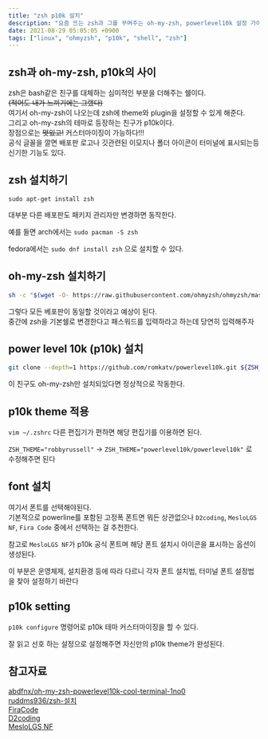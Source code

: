 ```yaml
---
title: "zsh p10k 설치"
description: "요즘 뜨는 zsh과 그를 꾸며주는 oh-my-zsh, powerlevel10k 설정 가이드"
date: 2021-08-29 05:05:05 +0900
tags: ["linux", "ohmyzsh", "p10k", "shell", "zsh"]
---
```


## zsh과 oh-my-zsh, p10k의 사이

zsh은 bash같은 친구를 대체하는 심미적인 부분을 더해주는 쉘이다.  
~~(적어도 내가 느끼기에는 그랬다)~~  
여기서 oh-my-zsh이 나오는데 zsh에 theme와 plugin을 설정할 수 있게 해준다.  
그리고 oh-my-zsh의 테마로 등장하는 친구가 p10k이다.  
장점으로는 ~~멋있고!~~ 커스터마이징이 가능하다!!!  
공식 글꼴을 깔면 배포판 로고나 깃관련된 이모지나 폴더 아이콘이 터미널에 표시되는등 신기한 기능도 있다.

## zsh 설치하기

`sudo apt-get install zsh`

대부분 다른 배포판도 패키지 관리자만 변경하면 동작한다.

예를 들면 arch에서는 `sudo pacman -S zsh`

fedora에서는 `sudo dnf install zsh` 으로 설치할 수 있다.

## oh-my-zsh 설치하기

```bash
sh -c "$(wget -O- https://raw.githubusercontent.com/ohmyzsh/ohmyzsh/master/tools/install.sh)"
```

그렇다 모든 베포판이 동일할 것이라고 예상이 된다.  
중간에 zsh을 기본쉘로 변경한다고 패스워드를 입력하라고 하는데 당연히 입력해주자

## power level 10k (p10k) 설치

```bash
git clone --depth=1 https://github.com/romkatv/powerlevel10k.git ${ZSH_CUSTOM:-~/.oh-my-zsh/custom}/themes/powerlevel10k
```

이 친구도 oh-my-zsh만 설치되있다면 정상적으로 작동한다.

## p10k theme 적용

`vim ~/.zshrc` 다른 편집기가 편하면 해당 편집기를 이용하면 된다.

`ZSH_THEME="robbyrussell"` -> `ZSH_THEME="powerlevel10k/powerlevel10k"`
로 수정해주면 된다

## font 설치

여기서 폰트를 선택해야된다.  
기본적으로 powerline를 포함된 고정폭 폰트면 뭐든 상관없으나 `D2coding`, `MesloLGS NF`, `Fira Code` 중에서 선택하는 걸 추천한다.

참고로 `MesloLGS NF`가 p10k 공식 폰트며 해당 폰트 설치시 아이콘을 표시하는 옵션이 생성된다.

이 부분은 운영체제, 설치환경 등에 따라 다르니 각자 폰트 설치법, 터미널 폰트 설정법을 찾아 설정하기 바란다

## p10k setting

`p10k configure` 명령어로 p10k 테마 커스터마이징을 할 수 있다.

잘 읽고 선호 하는 설정으로 설정해주면 자신만의 p10k theme가 완성된다.

## 참고자료

[abdfnx/oh-my-zsh-powerlevel10k-cool-terminal-1no0](https://dev.to/abdfnx/oh-my-zsh-powerlevel10k-cool-terminal-1no0)  
[ruddms936/zsh-설치](https://velog.io/@ruddms936/zsh-%EC%84%A4%EC%B9%98)  
[FiraCode](https://github.com/tonsky/FiraCode)  
[D2coding](https://github.com/naver/d2codingfont)  
[MesloLGS NF](https://github.com/romkatv/powerlevel10k/#user-content-fonts)
